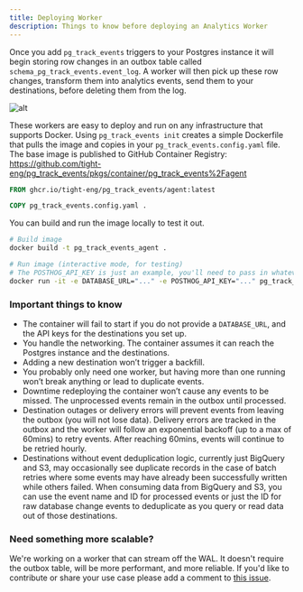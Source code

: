 ```yaml
---
title: Deploying Worker
description: Things to know before deploying an Analytics Worker
---
```


Once you add `pg_track_events` triggers to your Postgres instance it will begin storing row changes in an outbox table called `schema_pg_track_events.event_log`. A worker will then pick up these row changes, transform them into analytics events, send them to your destinations, before deleting them from the log. 

![alt](https://raw.githubusercontent.com/tight-eng/pg_track_events/refs/heads/main/docs/public/diagram.svg)

These workers are easy to deploy and run on any infrastructure that supports Docker. Using `pg_track_events init` creates a simple Dockerfile that pulls the image and copies in your `pg_track_events.config.yaml` file. The base image is published to GitHub Container Registry: https://github.com/tight-eng/pg_track_events/pkgs/container/pg_track_events%2Fagent


```dockerfile
FROM ghcr.io/tight-eng/pg_track_events/agent:latest

COPY pg_track_events.config.yaml .
```

You can build and run the image locally to test it out.

```bash
# Build image
docker build -t pg_track_events_agent .

# Run image (interactive mode, for testing)
# The POSTHOG_API_KEY is just an example, you'll need to pass in whatever env vars you're referencing from your pg_track_events.config.yaml file
docker run -it -e DATABASE_URL="..." -e POSTHOG_API_KEY="..." pg_track_events_agent
```

### Important things to know

- The container will fail to start if you do not provide a `DATABASE_URL`, and the API keys for the destinations you set up. 
- You handle the networking. The container assumes it can reach the Postgres instance and the destinations.
- Adding a new destination won’t trigger a backfill. 
- You probably only need one worker, but having more than one running won’t break anything or lead to duplicate events. 
- Downtime redeploying the container won’t cause any events to be missed. The unprocessed events remain in the outbox until processed. 
- Destination outages or delivery errors will prevent events from leaving the outbox (you will not lose data). Delivery errors are tracked in the outbox and the worker will follow an exponential backoff (up to a max of 60mins) to retry events. After reaching 60mins, events will continue to be retried hourly.
- Destinations without event deduplication logic, currently just BigQuery and S3, may occasionally see duplicate records in the case of batch retries where some events may have already been successfully written while others failed. When consuming data from BigQuery and S3, you can use the event name and ID for processed events or just the ID for raw database change events to deduplicate as you query or read data out of those destinations.

### Need something more scalable?

We're working on a worker that can stream off the WAL. It doesn't require the outbox table, will be more performant, and more reliable. If you'd like to contribute or share your use case please add a comment to [this issue](https://github.com/tight-eng/pg_track_events/issues/1).
